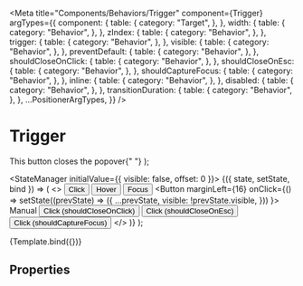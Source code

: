 
<Meta
  title="Components/Behaviors/Trigger"
  component={Trigger}
  argTypes={{
    component: {
      table: {
        category: "Target",
      },
    },
    width: {
      table: {
        category: "Behavior",
      },
    },
    zIndex: {
      table: {
        category: "Behavior",
      },
    },
    trigger: {
      table: {
        category: "Behavior",
      },
    },
    visible: {
      table: {
        category: "Behavior",
      },
    },
    preventDefault: {
      table: {
        category: "Behavior",
      },
    },
    shouldCloseOnClick: {
      table: {
        category: "Behavior",
      },
    },
    shouldCloseOnEsc: {
      table: {
        category: "Behavior",
      },
    },
    shouldCaptureFocus: {
      table: {
        category: "Behavior",
      },
    },
    inline: {
      table: {
        category: "Behavior",
      },
    },
    disabled: {
      table: {
        category: "Behavior",
      },
    },
    transitionDuration: {
      table: {
        category: "Behavior",
      },
    },
    ...PositionerArgTypes,
  }}
/>

# Trigger

<Description of={Trigger} />

  <Tooltip appearance="light" placement={placement}>
    <Pane orientation="horizontal" verticalAlignment="center">
      This button closes the popover{" "}
      <IconButton inline marginLeft={8} size="small" iconName="i:close" onClick={close} />
    </Pane>
  </Tooltip>
);

  <StateManager initialValue={{ visible: false, offset: 0 }}>
    {({ state, setState, bind }) => (
      <>
        <Pane orientation="horizontal">
          <Trigger component={CustomPopover} trigger="click">
            <Button>Click</Button>
          </Trigger>
          <Trigger component={CustomPopover} trigger="hover">
            <Button marginLeft={16}>Hover</Button>
          </Trigger>
          <Trigger component={CustomPopover} trigger="focus">
            <Button marginLeft={16}>Focus</Button>
          </Trigger>
          <Trigger component={CustomPopover} trigger="manual" visible={state.visible}>
            <Button
              marginLeft={16}
              onClick={() =>
                setState((prevState) => ({
                  ...prevState,
                  visible: !prevState.visible,
                }))
              }>
              Manual
            </Button>
          </Trigger>
        </Pane>
        <Pane orientation="horizontal" marginTop={16}>
          <Trigger component={CustomPopover} trigger="click" shouldCloseOnClick>
            <Button>Click (shouldCloseOnClick)</Button>
          </Trigger>
          <Trigger component={CustomPopover} trigger="click" shouldCloseOnEsc>
            <Button marginLeft={16}>Click (shouldCloseOnEsc)</Button>
          </Trigger>
          <Trigger component={CustomPopover} trigger="click" shouldCaptureFocus>
            <Button marginLeft={16}>Click (shouldCaptureFocus)</Button>
          </Trigger>
        </Pane>
      </>
    )}
  </StateManager>
);

<Canvas>
  <Story name="Example">{Template.bind({})}</Story>
</Canvas>

## Properties

<ArgsTable story="Example" />
